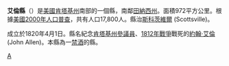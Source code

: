 {{Otheruses|艾倫縣|subject=美國肯塔基州的一個縣|other=同名的縣}}
<!--[[File:Map_of_Kentucky_highlighting_Allen_County.svg|250px]]-->
{{Infobox U.S. County
| county = 艾倫縣
| state = 肯塔基州
| en county = Allen County
| en state = Kentucky
| seal = 
| founded year = 1815
| founded date = 
| seat wl =  Scottsville
| area mi = 352
| area km = 912
| area land mi = 346
| area land km = 896
| area water mi = 6
| area water km = 15
| area percentage = 1.68%
| census yr = 2000
| pop =  17,800
| density mi = 23
| density km = 9
| time zone = Central
| UTC offset = -6
| DST offset = -5
| footnotes = 
| web = www.allencountykentucky.com
| named for = [[John_Allen_(soldier)|John Allen]] (1771–1813), soldier in the [[War_of_1812|War of 1812]].
}}
'''艾倫縣'''（{{lang-en|Allen County}}）是[[美國|美國]][[肯塔基州|肯塔基州]]南部的一個縣，南鄰[[田納西州|田納西州]]。面積972平方公里。根據[[美國2000年人口普查|美國2000年人口普查]]，共有人口17,800人。縣治[[斯科茨維爾_(肯塔基州)|斯科茨維爾]] (Scottsville)。

成立於1820年4月1日。縣名紀念[[肯塔基州|肯塔基州]][[肯塔基州參議院|參議員]]、[[1812年戰爭|1812年戰爭]]戰死的[[約翰·艾倫|約翰·艾倫]] (John Allen)。本縣為一[[禁酒|禁酒]]的縣。
{{Kentucky-stub}}

[[Category:肯塔基州行政区划|A]]